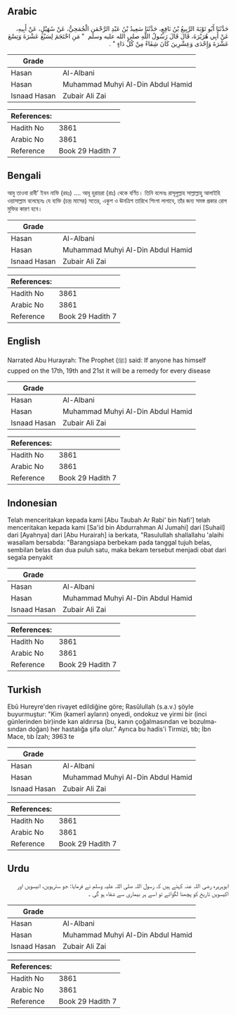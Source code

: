 ## Arabic


<div dir="rtl" lang="ar" style={{fontSize:'larger',backgroundColor:'#f8f9fa',padding:20}}>
حَدَّثَنَا أَبُو تَوْبَةَ الرَّبِيعُ بْنُ نَافِعٍ، حَدَّثَنَا سَعِيدُ بْنُ عَبْدِ الرَّحْمَنِ الْجُمَحِيُّ، عَنْ سُهَيْلٍ، عَنْ أَبِيهِ، عَنْ أَبِي هُرَيْرَةَ، قَالَ قَالَ رَسُولُ اللَّهِ صلى الله عليه وسلم ‏ "‏ مَنِ احْتَجَمَ لِسَبْعَ عَشْرَةَ وَتِسْعَ عَشْرَةَ وَإِحْدَى وَعِشْرِينَ كَانَ شِفَاءً مِنْ كُلِّ دَاءٍ ‏"‏ ‏.‏
</div>
<div style={{backgroundColor:'#f8f9fa',padding:20, marginBottom: 10}}><table> <thead> <tr> <th>Grade</th> <th></th> </tr> </thead> <tbody> <tr><td>Hasan</td><td>Al-Albani</td></tr><tr><td>Hasan</td><td>Muhammad Muhyi Al-Din Abdul Hamid</td></tr><tr><td>Isnaad Hasan</td><td>Zubair Ali Zai</td></tr></tbody></table><table> <thead> <tr> <th>References:</th> <th></th> </tr> </thead> <tbody><tr><td>Hadith No</td><td>3861</td></tr><tr><td>Arabic No</td><td>3861</td></tr><tr><td>Reference</td><td>Book 29 Hadith 7</td></tr></tbody></table></div>

## Bengali


<div dir="ltr" lang="bn" style={{fontSize:'larger',backgroundColor:'#f8f9fa',padding:20}}>
আবু তাওবা রাবী’ ইবন নাফি (রহঃ) .... আবূ হুরায়রা (রাঃ) থেকে বর্ণিত। তিনি বলেনঃ রাসূলুল্লাহ সাল্লাল্লাহু আলাইহি ওয়াসাল্লাম বলেছেনঃ যে ব্যক্তি (চন্দ্র মাসের) সতের, একুশ ও ঊনত্রিশ তারিখে শিংগা লাগাবে, তাঁর জন্য সমস্ত প্রকার রোগ মুক্তির কারণ হবে।
</div>
<div style={{backgroundColor:'#f8f9fa',padding:20, marginBottom: 10}}><table> <thead> <tr> <th>Grade</th> <th></th> </tr> </thead> <tbody> <tr><td>Hasan</td><td>Al-Albani</td></tr><tr><td>Hasan</td><td>Muhammad Muhyi Al-Din Abdul Hamid</td></tr><tr><td>Isnaad Hasan</td><td>Zubair Ali Zai</td></tr></tbody></table><table> <thead> <tr> <th>References:</th> <th></th> </tr> </thead> <tbody><tr><td>Hadith No</td><td>3861</td></tr><tr><td>Arabic No</td><td>3861</td></tr><tr><td>Reference</td><td>Book 29 Hadith 7</td></tr></tbody></table></div>

## English


<div dir="ltr" lang="en" style={{fontSize:'larger',backgroundColor:'#f8f9fa',padding:20}}>
Narrated Abu Hurayrah: The Prophet (ﷺ) said: If anyone has himself cupped on the 17th, 19th and 21st it will be a remedy for every disease
</div>
<div style={{backgroundColor:'#f8f9fa',padding:20, marginBottom: 10}}><table> <thead> <tr> <th>Grade</th> <th></th> </tr> </thead> <tbody> <tr><td>Hasan</td><td>Al-Albani</td></tr><tr><td>Hasan</td><td>Muhammad Muhyi Al-Din Abdul Hamid</td></tr><tr><td>Isnaad Hasan</td><td>Zubair Ali Zai</td></tr></tbody></table><table> <thead> <tr> <th>References:</th> <th></th> </tr> </thead> <tbody><tr><td>Hadith No</td><td>3861</td></tr><tr><td>Arabic No</td><td>3861</td></tr><tr><td>Reference</td><td>Book 29 Hadith 7</td></tr></tbody></table></div>

## Indonesian


<div dir="ltr" lang="id" style={{fontSize:'larger',backgroundColor:'#f8f9fa',padding:20}}>
Telah menceritakan kepada kami [Abu Taubah Ar Rabi' bin Nafi'] telah menceritakan kepada kami [Sa'id bin Abdurrahman Al Jumahi] dari [Suhail] dari [Ayahnya] dari [Abu Hurairah] ia berkata, "Rasulullah shallallahu 'alaihi wasallam bersabda: "Barangsiapa berbekam pada tanggal tujuh belas, sembilan belas dan dua puluh satu, maka bekam tersebut menjadi obat dari segala penyakit
</div>
<div style={{backgroundColor:'#f8f9fa',padding:20, marginBottom: 10}}><table> <thead> <tr> <th>Grade</th> <th></th> </tr> </thead> <tbody> <tr><td>Hasan</td><td>Al-Albani</td></tr><tr><td>Hasan</td><td>Muhammad Muhyi Al-Din Abdul Hamid</td></tr><tr><td>Isnaad Hasan</td><td>Zubair Ali Zai</td></tr></tbody></table><table> <thead> <tr> <th>References:</th> <th></th> </tr> </thead> <tbody><tr><td>Hadith No</td><td>3861</td></tr><tr><td>Arabic No</td><td>3861</td></tr><tr><td>Reference</td><td>Book 29 Hadith 7</td></tr></tbody></table></div>

## Turkish


<div dir="ltr" lang="tr" style={{fontSize:'larger',backgroundColor:'#f8f9fa',padding:20}}>
Ebû Hureyre'den rivayet edildiğine göre; Rasûlullah (s.a.v.) şöyle buyurmuştur: "Kim (kamerî ayların) onyedi, ondokuz ve yirmi bir (inci günlerinden bir)inde kan aldırırsa (bu, kanın çoğalmasından ve bozulma­sından doğan) her hastalığa şifa olur." Ayrıca bu hadis'i Tirmizi, tıb; İbn Mace, tıb İzah; 3963 te
</div>
<div style={{backgroundColor:'#f8f9fa',padding:20, marginBottom: 10}}><table> <thead> <tr> <th>Grade</th> <th></th> </tr> </thead> <tbody> <tr><td>Hasan</td><td>Al-Albani</td></tr><tr><td>Hasan</td><td>Muhammad Muhyi Al-Din Abdul Hamid</td></tr><tr><td>Isnaad Hasan</td><td>Zubair Ali Zai</td></tr></tbody></table><table> <thead> <tr> <th>References:</th> <th></th> </tr> </thead> <tbody><tr><td>Hadith No</td><td>3861</td></tr><tr><td>Arabic No</td><td>3861</td></tr><tr><td>Reference</td><td>Book 29 Hadith 7</td></tr></tbody></table></div>

## Urdu


<div dir="rtl" lang="ur" style={{fontSize:'larger',backgroundColor:'#f8f9fa',padding:20}}>
ابوہریرہ رضی اللہ عنہ کہتے ہیں کہ رسول اللہ صلی اللہ علیہ وسلم نے فرمایا: جو سترہویں، انیسویں اور اکیسویں تاریخ کو پچھنا لگوائے تو اسے ہر بیماری سے شفاء ہو گی ۔
</div>
<div style={{backgroundColor:'#f8f9fa',padding:20, marginBottom: 10}}><table> <thead> <tr> <th>Grade</th> <th></th> </tr> </thead> <tbody> <tr><td>Hasan</td><td>Al-Albani</td></tr><tr><td>Hasan</td><td>Muhammad Muhyi Al-Din Abdul Hamid</td></tr><tr><td>Isnaad Hasan</td><td>Zubair Ali Zai</td></tr></tbody></table><table> <thead> <tr> <th>References:</th> <th></th> </tr> </thead> <tbody><tr><td>Hadith No</td><td>3861</td></tr><tr><td>Arabic No</td><td>3861</td></tr><tr><td>Reference</td><td>Book 29 Hadith 7</td></tr></tbody></table></div>
